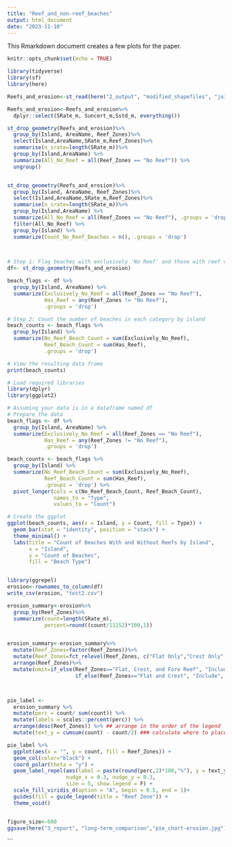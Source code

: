 ```yaml
---
title: "Reef_and_non-reef_beaches"
output: html_document
date: "2023-11-10"
---
```


This Rmarkdown document creates a few plots for the paper.

```r
knitr::opts_chunk$set(echo = TRUE)
```

```r
library(tidyverse)
library(sf)
library(here)

Reefs_and_erosion<-st_read(here("2_output", "modified_shapefiles", "joined_databases", "reefs_and_erosion_w_geometry_modified.gpkg"))

Reefs_and_erosion<-Reefs_and_erosion%>%
  dplyr::select(SRate_m, Suncert_m,Sstd_m, everything()) 

st_drop_geometry(Reefs_and_erosion)%>%
  group_by(Island, AreaName, Reef_Zones)%>%
  select(Island,AreaName,SRate_m,Reef_Zones)%>%
  summarise(n_srate=length(SRate_m))%>%
  group_by(Island,AreaName) %>%
  summarize(All_No_Reef = all(Reef_Zones == "No Reef")) %>%
  ungroup()


st_drop_geometry(Reefs_and_erosion)%>%
  group_by(Island, AreaName, Reef_Zones)%>%
  select(Island,AreaName,SRate_m,Reef_Zones)%>%
  summarise(n_srate=length(SRate_m))%>%
  group_by(Island,AreaName) %>%
  summarize(All_No_Reef = all(Reef_Zones == "No Reef"), .groups = 'drop') %>%
  filter(All_No_Reef) %>%
  group_by(Island) %>%
  summarize(Count_No_Reef_Beaches = n(), .groups = 'drop')
  


# Step 1: Flag beaches with exclusively 'No Reef' and those with reef values
df<- st_drop_geometry(Reefs_and_erosion)

beach_flags <- df %>%
  group_by(Island, AreaName) %>%
  summarize(Exclusively_No_Reef = all(Reef_Zones == "No Reef"), 
            Has_Reef = any(Reef_Zones != "No Reef"), 
            .groups = 'drop')

# Step 2: Count the number of beaches in each category by island
beach_counts <- beach_flags %>%
  group_by(Island) %>%
  summarize(No_Reef_Beach_Count = sum(Exclusively_No_Reef), 
            Reef_Beach_Count = sum(Has_Reef), 
            .groups = 'drop')

# View the resulting data frame
print(beach_counts)

```


```r


# Load required libraries
library(dplyr)
library(ggplot2)

# Assuming your data is in a dataframe named df
# Prepare the data
beach_flags <- df %>%
  group_by(Island, AreaName) %>%
  summarize(Exclusively_No_Reef = all(Reef_Zones == "No Reef"), 
            Has_Reef = any(Reef_Zones != "No Reef"), 
            .groups = 'drop')

beach_counts <- beach_flags %>%
  group_by(Island) %>%
  summarize(No_Reef_Beach_Count = sum(Exclusively_No_Reef), 
            Reef_Beach_Count = sum(Has_Reef), 
            .groups = 'drop') %>%
  pivot_longer(cols = c(No_Reef_Beach_Count, Reef_Beach_Count), 
               names_to = "Type", 
               values_to = "Count")

# Create the ggplot
ggplot(beach_counts, aes(x = Island, y = Count, fill = Type)) +
  geom_bar(stat = "identity", position = "stack") +
  theme_minimal() +
  labs(title = "Count of Beaches With and Without Reefs by Island",
       x = "Island",
       y = "Count of Beaches",
       fill = "Beach Type")



```


```r

library(ggrepel)
erosion<-rownames_to_column(df)
write_csv(erosion, "test2.csv")

erosion_summary<-erosion%>%
  group_by(Reef_Zones)%>%
  summarize(count=length(SRate_m),
            percent=round((count/11152)*100,1))


erosion_summary<-erosion_summary%>%
  mutate(Reef_Zones=factor(Reef_Zones))%>%
  mutate(Reef_Zones=fct_relevel(Reef_Zones, c("Flat Only","Crest Only", "Fore Reef Only", "Flat and Crest",  "Crest and Fore Reef","Flat and Fore Reef", "Flat, Crest, and Fore Reef", "No Reef" )))%>%
  arrange(Reef_Zones)%>%
  mutate(omit=if_else(Reef_Zones=="Flat, Crest, and Fore Reef", "Include", 
                      if_else(Reef_Zones=="Flat and Crest", "Include", "Omit")))



pie_label <- 
  erosion_summary %>% 
  mutate(perc = count/ sum(count)) %>% 
  mutate(labels = scales::percent(perc)) %>% 
  arrange(desc(Reef_Zones)) %>% ## arrange in the order of the legend
  mutate(text_y = cumsum(count) - count/2) ### calculate where to place the text labels

pie_label %>%
  ggplot(aes(x = "", y = count, fill = Reef_Zones)) + 
  geom_col(color="black") +
  coord_polar(theta = "y") +
  geom_label_repel(aes(label = paste(round(perc,2)*100,"%"), y = text_y), 
                   nudge_x = 0.3, nudge_y = 0.3,
                   size = 5, show.legend = F) +
  scale_fill_viridis_d(option = "A", begin = 0.5, end = 1)+
  guides(fill = guide_legend(title = "Reef Zone")) +
  theme_void()


figure_size<-600
ggsave(here("3_report", "long-term_comparison","pie_chart-erosion.jpg"), width = 4*figure_size, height = 3*figure_size, dpi = 300 , units = "px", limitsize = FALSE)
```

```